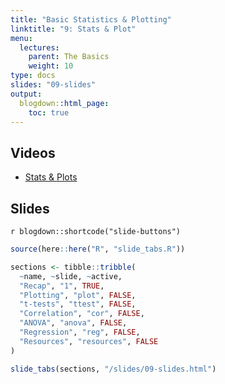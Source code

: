 ```yaml
---
title: "Basic Statistics & Plotting"
linktitle: "9: Stats & Plot"
menu:
  lectures:
    parent: The Basics
    weight: 10
type: docs
slides: "09-slides"
output:
  blogdown::html_page:
    toc: true
---
```


## Videos

- [Stats & Plots](https://youtu.be/na9Zk9OnRjM)

## Slides

`r blogdown::shortcode("slide-buttons")`

```r

source(here::here("R", "slide_tabs.R"))

sections <- tibble::tribble(
  ~name, ~slide, ~active,
  "Recap", "1", TRUE,
  "Plotting", "plot", FALSE,
  "t-tests", "ttest", FALSE,
  "Correlation", "cor", FALSE,
  "ANOVA", "anova", FALSE,
  "Regression", "reg", FALSE,
  "Resources", "resources", FALSE
)

slide_tabs(sections, "/slides/09-slides.html")
```
